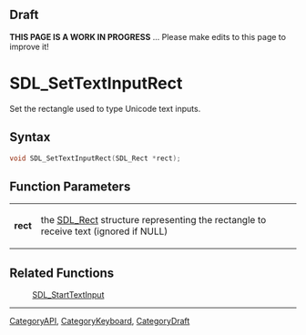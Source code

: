 
== Draft ==


'''THIS PAGE IS A WORK IN PROGRESS''' ... Please make edits to this page to improve it!


= SDL_SetTextInputRect =

Set the rectangle used to type Unicode text inputs.

== Syntax ==

<syntaxhighlight lang='c'>
void SDL_SetTextInputRect(SDL_Rect *rect);
</syntaxhighlight>

== Function Parameters ==

{|
|'''rect'''
|the [[SDL_Rect]] structure representing the rectangle to receive text (ignored if NULL)
|}

== Related Functions ==

:[[SDL_StartTextInput]]

----
[[CategoryAPI]], [[CategoryKeyboard]], [[CategoryDraft]]


